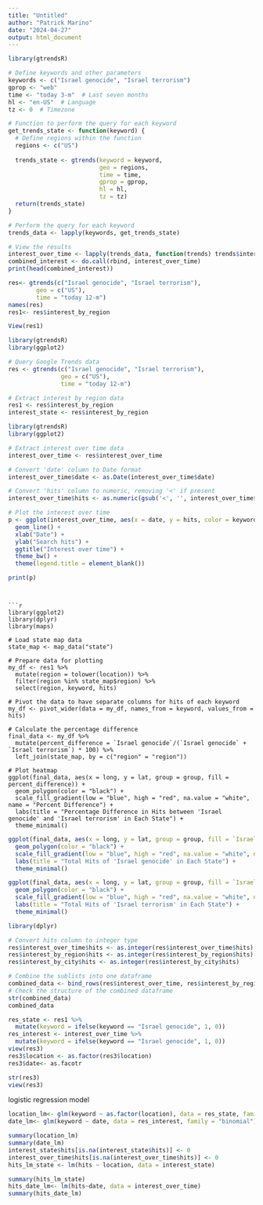 ---
title: "Untitled"
author: "Patrick Marino"
date: "2024-04-27"
output: html_document
---

```{r}
library(gtrendsR)

# Define keywords and other parameters
keywords <- c("Israel genocide", "Israel terrorism")
gprop <- "web"
time <- "today 3-m"  # Last seven months
hl <- "en-US"  # Language
tz <- 0  # Timezone

# Function to perform the query for each keyword
get_trends_state <- function(keyword) {
  # Define regions within the function
  regions <- c("US")
  
  trends_state <- gtrends(keyword = keyword,
                          geo = regions,
                          time = time,
                          gprop = gprop,
                          hl = hl,
                          tz = tz)
  return(trends_state)
}

# Perform the query for each keyword
trends_data <- lapply(keywords, get_trends_state)

# View the results
interest_over_time <- lapply(trends_data, function(trends) trends$interest_over_time)
combined_interest <- do.call(rbind, interest_over_time)
print(head(combined_interest))

```



```{r}
res<- gtrends(c("Israel genocide", "Israel terrorism"),
        geo = c("US"), 
        time = "today 12-m")
names(res)
res1<- res$interest_by_region

View(res1)
```


```{r}
library(gtrendsR)
library(ggplot2)

# Query Google Trends data
res <- gtrends(c("Israel genocide", "Israel terrorism"),
               geo = c("US"), 
               time = "today 12-m")

# Extract interest by region data
res1 <- res$interest_by_region
interest_state <- res$interest_by_region

```

```{r}
library(gtrendsR)
library(ggplot2)

# Extract interest over time data
interest_over_time <- res$interest_over_time

# Convert 'date' column to Date format
interest_over_time$date <- as.Date(interest_over_time$date)

# Convert 'hits' column to numeric, removing '<' if present
interest_over_time$hits <- as.numeric(gsub('<', '', interest_over_time$hits))

# Plot the interest over time
p <- ggplot(interest_over_time, aes(x = date, y = hits, color = keyword)) +
  geom_line() +
  xlab("Date") +
  ylab("Search hits") +
  ggtitle("Interest over time") +
  theme_bw() +
  theme(legend.title = element_blank())

print(p)

```


```


```{r}
library(ggplot2)
library(dplyr)
library(maps)

# Load state map data
state_map <- map_data("state")

# Prepare data for plotting
my_df <- res1 %>%
  mutate(region = tolower(location)) %>%
  filter(region %in% state_map$region) %>%
  select(region, keyword, hits)

# Pivot the data to have separate columns for hits of each keyword
my_df <- pivot_wider(data = my_df, names_from = keyword, values_from = hits)

# Calculate the percentage difference
final_data <- my_df %>%
  mutate(percent_difference = `Israel genocide`/(`Israel genocide` + `Israel terrorism`) * 100) %>%
  left_join(state_map, by = c("region" = "region"))

# Plot heatmap
ggplot(final_data, aes(x = long, y = lat, group = group, fill = percent_difference)) +
  geom_polygon(color = "black") +
  scale_fill_gradient(low = "blue", high = "red", na.value = "white", name = "Percent Difference") +
  labs(title = "Percentage Difference in Hits between 'Israel genocide' and 'Israel terrorism' in Each State") +
  theme_minimal()

```


```{r}
ggplot(final_data, aes(x = long, y = lat, group = group, fill = `Israel genocide`)) +
  geom_polygon(color = "black") +
  scale_fill_gradient(low = "blue", high = "red", na.value = "white", name = "Total Hits") +
  labs(title = "Total Hits of 'Israel genocide' in Each State") +
  theme_minimal()
```

```{r}
ggplot(final_data, aes(x = long, y = lat, group = group, fill = `Israel terrorism`)) +
  geom_polygon(color = "black") +
  scale_fill_gradient(low = "blue", high = "red", na.value = "white", name = "Total Hits") +
  labs(title = "Total Hits of 'Israel terrorism' in Each State") +
  theme_minimal()
```

```{r}
library(dplyr)

# Convert hits column to integer type
res$interest_over_time$hits <- as.integer(res$interest_over_time$hits)
res$interest_by_region$hits <- as.integer(res$interest_by_region$hits)
res$interest_by_city$hits <- as.integer(res$interest_by_city$hits)

# Combine the sublists into one dataframe
combined_data <- bind_rows(res$interest_over_time, res$interest_by_region)
# Check the structure of the combined dataframe
str(combined_data)
combined_data
```

```{r}
res_state <- res1 %>%
  mutate(keyword = ifelse(keyword == "Israel genocide", 1, 0))
res_interest <- interest_over_time %>%
  mutate(keyword = ifelse(keyword == "Israel genocide", 1, 0))
view(res3)
res3$location <- as.factor(res3$location)
res3$date<- as.facotr

str(res3)
view(res3)
```

logistic regression model

```{r}
location_lm<- glm(keyword ~ as.factor(location), data = res_state, family = "binomial")
date_lm<- glm(keyword ~ date, data = res_interest, family = "binomial")

summary(location_lm)
summary(date_lm)
interest_state$hits[is.na(interest_state$hits)] <- 0
interest_over_time$hits[is.na(interest_over_time$hits)] <- 0
hits_lm_state <- lm(hits ~ location, data = interest_state)

summary(hits_lm_state)
hits_date_lm<- lm(hits~date, data = interest_over_time)
summary(hits_date_lm)
```








